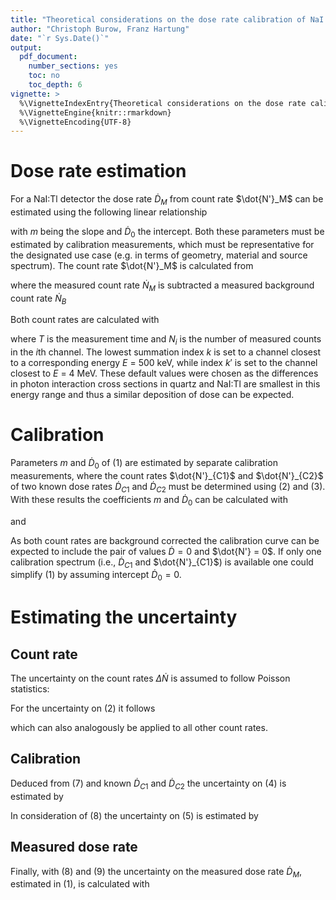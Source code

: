 ```yaml
---
title: "Theoretical considerations on the dose rate calibration of NaI:Tl detectors"
author: "Christoph Burow, Franz Hartung"
date: "`r Sys.Date()`"
output:
  pdf_document:
    number_sections: yes
    toc: no
    toc_depth: 6
vignette: >
  %\VignetteIndexEntry{Theoretical considerations on the dose rate calibration of NAI:Tl detectors}
  %\VignetteEngine{knitr::rmarkdown}
  %\VignetteEncoding{UTF-8}
---
```


# Dose rate estimation

For a NaI:Tl detector the dose rate $\dot{D}_M$ from count rate $\dot{N'}_M$ can
be estimated using the following linear relationship

\begin{equation}
  \dot{D}_M = m \cdot \dot{N'}_M + \dot{D}_0
\end{equation}

with $m$ being the slope and $\dot{D}_0$ the intercept. Both these parameters must
be estimated by calibration measurements, which must be representative for
the designated use case (e.g. in terms of geometry, material and source spectrum). 
The count rate $\dot{N'}_M$ is calculated from

\begin{equation}
  \dot{N'}_M = \dot{N}_M - \dot{N}_B
\end{equation}

where the measured count rate $\dot{N}_M$ is subtracted a measured background
count rate $\dot{N}_B$

Both count rates are calculated with

\begin{equation}
  \dot{N} = \frac{N}{T} \\ = \frac{1}{T} \cdot \displaystyle\sum_{i=k}^{k'}N_i
\end{equation}

where $T$ is the measurement time and $N_i$ is the number of measured counts in the
$i$th channel. The lowest summation index $k$ is set to a channel closest  
to a corresponding energy $E$ = 500 keV, while index $k'$ is set to the channel closest to 
$E$ = 4 MeV. These default values were chosen as the differences in photon 
interaction cross sections in quartz and NaI:Tl are smallest in this energy range and thus a 
similar deposition of dose can be expected.

# Calibration

Parameters $m$ and $\dot{D}_0$ of (1) are estimated by separate calibration 
measurements, where the count rates $\dot{N'}_{C1}$ and $\dot{N'}_{C2}$ of 
two known dose rates $\dot{D}_{C1}$ and $\dot{D}_{C2}$ must be determined using
(2) and (3). With these results the coefficients $m$ and $\dot{D}_0$ can be 
calculated with

\begin{equation}
  m = \frac{\dot{D}_{C1} - \dot{D}_{C2}}{\dot{N'}_{C1} - \dot{N'}_{C2}}
\end{equation}

and

\begin{equation}
  \dot{D}_0 = \dot{D}_{C1} - m \cdot \dot{N'}_{C1}
\end{equation}

As both count rates are background corrected the calibration curve can be
expected to include the pair of values $\dot{D} = 0$ and $\dot{N'} = 0$. If only
one calibration spectrum (i.e., $\dot{D}_{C1}$ and $\dot{N'}_{C1}$) is available 
one could simplify (1) by assuming intercept $\dot{D}_0 = 0$.

# Estimating the uncertainty

## Count rate

The uncertainty on the count rates $\Delta\dot{N}$ is assumed to follow 
Poisson statistics:

\begin{equation}
  \Delta\dot{N} = \frac{1}{T} \cdot \sqrt{N} \\
                  = \frac{1}{T} \cdot \sqrt{\dot{N} \cdot T} \\
                  = \frac{\sqrt{\dot{N}} \cdot \sqrt{T}}{\sqrt{T} \cdot \sqrt{T}} \\
                  = \sqrt{\frac{\dot{N}}{T}}
\end{equation}

For the uncertainty on (2) it follows

\begin{equation}
  \Delta\dot{N'}_M = \sqrt{(\Delta\dot{N}_M)^2 + (\Delta\dot{N}_B)^2}
\end{equation}

which can also analogously be applied to all other count rates.

## Calibration

Deduced from (7) and known $\dot{D}_{C1}$ and $\dot{D}_{C2}$ 
the uncertainty on (4) is estimated by 

\begin{equation}
  \Delta{m} = m \cdot \sqrt{
    (\frac{\Delta\dot{D}_{C1}}{\dot{D}_{C1} - \dot{D}_{C2}})^2 +
    (\frac{\Delta\dot{D}_{C2}}{\dot{D}_{C1} - \dot{D}_{C2}})^2 +
    (\frac{\Delta\dot{N'}_{C1}}{\dot{N'}_{C1} - \dot{N'}_{C2}})^2 +
    (\frac{\Delta\dot{N'}_{C2}}{\dot{N'}_{C1} - \dot{N'}_{C2}})^2
  }
\end{equation}

In consideration of (8) the uncertainty on (5) is estimated by

\begin{equation}
  \Delta\dot{D}_0 = \sqrt{
    (\Delta\dot{D}_{C1})^2 +
    (\dot{N'}_{C1} \cdot \Delta{m})^2 +
    (m \cdot \Delta\dot{N'}_{C1})^2
  }
\end{equation}

## Measured dose rate

Finally, with (8) and (9) the uncertainty on the measured dose rate $\dot{D}_M$,
estimated in (1), is calculated with

\begin{equation}
  \Delta\dot{D}_M = \sqrt{
    (\dot{N'}_M \cdot \Delta{m})^2 +
    (m \cdot \Delta{\dot{N'}_M})^2 +
    (\Delta\dot{D}_0)^2
  }
\end{equation}
